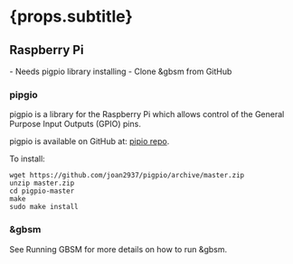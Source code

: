 
# {props.subtitle}

## Raspberry Pi
<Tldr>
    - Needs pigpio library installing
    - Clone &gbsm from GitHub
</Tldr>

### pipgio

pigpio is a library for the Raspberry Pi which allows control of the General Purpose Input Outputs (GPIO) pins.

pigpio is available on GitHub at: <a href="https://github.com/joan2937/pigpio">pipio repo</a>.

To install:

```shell
wget https://github.com/joan2937/pigpio/archive/master.zip
unzip master.zip
cd pigpio-master
make
sudo make install
```

### &gbsm

<InstallGbsm/>

See <GlowsiteLink to="/docs/gbsm/running">Running GBSM</GlowsiteLink> for more details on how to run &gbsm.


